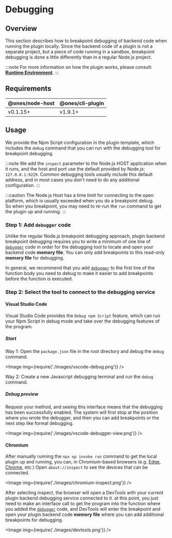 
# Debugging

## Overview

This section describes how to breakpoint debugging of backend code when running the plugin locally. Since the backend code of a plugin is not a separate project, but a piece of code running in a sandbox, breakpoint debugging is done a little differently than in a regular Node.js project.

:::note
For more information on how the plugin works, please consult: [**Runtime Environment**](./runtime-environment.md).
:::

## Requirements

| @ones/node-host | @ones/cli-plugin |
| --------------- | ---------------- |
| v0.1.15+        | v1.9.1+          |

## Usage

We provide the Npm Script configuration in the plugin template, which includes the `debug` command that you can run with the debugging tool for breakpoint debugging.

:::note
We add the `inspect` parameter to the Node.js HOST application when it runs, and the host and port use the default provided by Node.js: `127.0.0.1:9229`. Common debugging tools usually include this default address, and in most cases you don't need to do any additional configuration.
:::

:::caution
The Node.js Host has a time limit for connecting to the open platform, which is usually exceeded when you do a breakpoint debug.  
So when you breakpoint, you may need to re-run the `run` command to get the plugin up and running.
:::

### Step 1: Add `debugger` code

Unlike the regular Node.js breakpoint debugging approach, plugin backend breakpoint debugging requires you to write a minimum of one line of [`debugger`](https://developer.mozilla.org/en-US/docs/Web/JavaScript/Reference/Statements/debugger) code in order for the debugging tool to locate and open your backend code **memory file**. You can only add breakpoints to this read-only **memory file** for debugging.

In general, we recommend that you add [`debugger`](https://developer.mozilla.org/en-US/docs/Web/JavaScript/Reference/Statements/debugger) to the first line of the function body you need to debug to make it easier to add breakpoints before the function is executed.

### Step 2: Select the tool to connect to the debugging service

#### Visual Studio Code

Visual Studio Code provides the `Debug npm Script` feature, which can run your Npm Script in debug mode and take over the debugging features of the program.

##### Start

Way 1: Open the `package.json` file in the root directory and debug the `debug` command.

<Image img={require('./images/vscode-debug.png')} />

Way 2: Create a new Javascript debugging terminal and run the `debug` command.

##### Debug preview

Request your method, and seeing this interface means that the debugging has been successfully enabled. The system will first stop at the position where you wrote the debugger, and then you can add breakpoints or the next step like formal debugging.

<Image img={require('./images/vscode-debugger-view.png')} />

#### Chromium

After manually running the `npx op invoke run` command to get the local plugin up and running, you can, in Chromium-based browsers (e.g. [Edge](https://www.microsoft.com/edge/), [Chrome](https://www.google.com/chrome/), etc.) Open `about://inspect` to see the devices that can be connected.

<Image img={require('./images/chromium-inspect.png')} />

After selecting inspect, the browser will open a DevTools with your current plugin backend debugging service connected to it. at this point, you just need to make an interface call to get the program into the function where you added the [`debugger`](https://developer.mozilla.org/en-US/docs/Web/JavaScript/Reference/Statements/debugger) code, and DevTools will enter the breakpoint and open your plugin backend code **memory file** where you can add additional breakpoints for debugging.

<Image img={require('./images/devtools.png')} />
